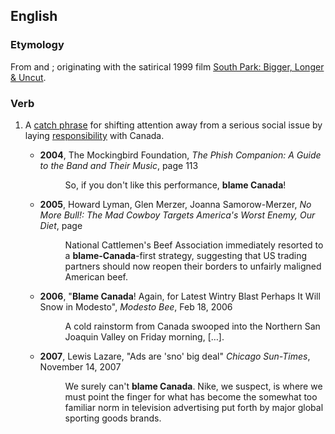 {{wikipedia}}
==English==
{{rfv}}
{{rfd}}

===Etymology===
From {{term|blame}} and {{term|Canada}}; originating with the satirical 1999 film [[w:South Park: Bigger, Longer & Uncut|South Park: Bigger, Longer & Uncut]].

===Verb===
{{en-verb|inf='''to [[blame]] [[Canada]]'''|blames Canada|blaming Canada|blamed Canada}}
#{{US|idiom}} A [[catch phrase]] for shifting attention away from a serious social issue by laying [[responsibility]] with Canada.
#*'''2004''', The Mockingbird Foundation, ''The Phish Companion: A Guide to the Band and Their Music'', page 113
#*:So, if you don't like this performance, '''blame Canada'''!
#*'''2005''', Howard Lyman, Glen Merzer, Joanna Samorow-Merzer, ''No More Bull!: The Mad Cowboy Targets America's Worst Enemy, Our Diet'', page
#*:National Cattlemen's Beef Association immediately resorted to a '''blame-Canada'''-first strategy, suggesting that US trading partners should now reopen their borders to unfairly maligned American beef.
#*'''2006''', "'''Blame Canada'''! Again, for Latest Wintry Blast Perhaps It Will Snow in Modesto", ''Modesto Bee'', Feb 18, 2006
#*:A cold rainstorm from Canada swooped into the Northern San Joaquin Valley on Friday morning, […].
#*'''2007''', Lewis Lazare, "Ads are 'sno' big deal" ''Chicago Sun-Times'', November 14, 2007 
#*:We surely can't '''blame Canada'''. Nike, we suspect, is where we must point the finger for what has become the somewhat too familiar norm in television advertising put forth by major global sporting goods brands.